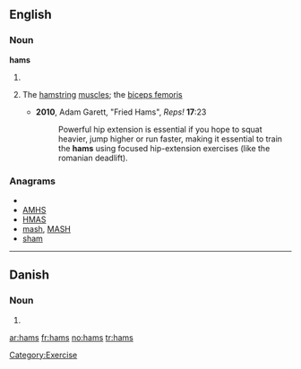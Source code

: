 ==English==

===Noun===
'''hams'''

# {{plural of|[[ham]]}}
# {{informal|pluralonly}} The [[hamstring]] [[muscle]]s; the [[biceps femoris]]
#* '''2010''', Adam Garett, "Fried Hams", ''Reps!'' '''17''':23
#*: Powerful hip extension is essential if you hope to squat heavier, jump higher or run faster, making it essential to train the '''hams''' using focused hip-extension exercises (like the romanian deadlift).

===Anagrams===
* {{alphagram|ahms}}
* [[AMHS#English|AMHS]]
* [[HMAS#English|HMAS]]
* [[mash#English|mash]], [[MASH#English|MASH]]
* [[sham#English|sham]]

[[Category:Exercise]]

----

==Danish==

===Noun===
{{infl|da|noun form|g=c}}

# {{form of|genitive singular indefinite|ham|lang=Danish}}

[[ar:hams]]
[[fr:hams]]
[[no:hams]]
[[tr:hams]]